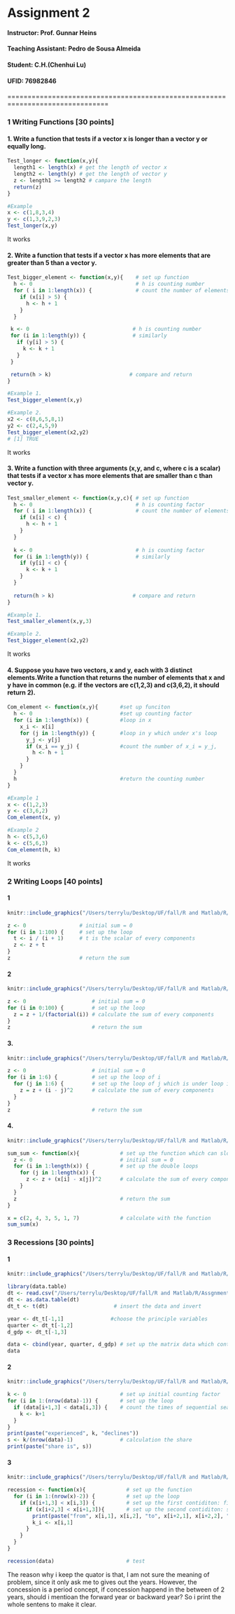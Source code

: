 # Assignment  2

#### **Instructor: Prof. Gunnar Heins**

#### **Teaching Assistant: Pedro de Sousa Almeida**

#### Student:    C.H.(Chenhui Lu)

#### UFID:       76982846

===============================================================================

### **1 Writing Functions [30 points]**

#### 1. Write a function that tests if a vector x is longer than a vector y or equally long.
```r
Test_longer <- function(x,y){
  length1 <- length(x) # get the length of vector x
  length2 <- length(y) # get the length of vector y
  z <- length1 >= length2 # campare the length
  return(z)
}

#Example
x <- c(1,8,3,4)
y <- c(1,3,9,2,3)
Test_longer(x,y)
```
It works



#### 2. Write a function that tests if a vector x has more elements that are greater than 5 than a vector y.
```r
Test_bigger_element <- function(x,y){    # set up function
  h <- 0                                 # h is counting number
  for ( i in 1:length(x)) {              # count the number of elements of x which > 5
    if (x[i] > 5) {
      h <- h + 1
    }
  }

 k <- 0                                 # h is counting number
 for (i in 1:length(y)) {               # similarly
   if (y[i] > 5) {
     k <- k + 1
   }
 }

 return(h > k)                         # compare and return
}

#Example 1. 
Test_bigger_element(x,y)

#Example 2.
x2 <- c(8,6,5,8,1)
y2 <- c(2,4,5,9)
Test_bigger_element(x2,y2)
# [1] TRUE
```
It works

#### 3. Write a function with three arguments (x,y, and c, where c is a scalar) that tests if a vector x has more elements that are smaller than c than vector y.
```r
Test_smaller_element <- function(x,y,c){ # set up function
  h <- 0                                 # h is counting factor
  for ( i in 1:length(x)) {              # count the number of elements of x which < c
    if (x[i] < c) {
      h <- h + 1
    }
  }
  
  k <- 0                                 # h is counting factor
  for (i in 1:length(y)) {               # similarly
    if (y[i] < c) {
      k <- k + 1
    }
  }
  
  return(h > k)                         # compare and return
}

#Example 1. 
Test_smaller_element(x,y,3)

#Example 2.
Test_bigger_element(x2,y2)
```
It works

#### 4. Suppose you have two vectors, x and y, each with 3 distinct elements.Write a function that returns the number of elements that x and y have in common (e.g. if the vectors are c(1,2,3) and c(3,6,2), it should return 2).
```r
Com_element <- function(x,y){       #set up funciton
  h <- 0                            #set up counting factor
  for (i in 1:length(x)) {          #loop in x
    x_i <- x[i]
    for (j in 1:length(y)) {        #loop in y which under x's loop
      y_j <- y[j]
      if (x_i == y_j) {             #count the number of x_i = y_j,
        h <- h + 1
      }
    }
  }
  h                                 #return the counting number
}

#Example 1
x <- c(1,2,3)
y <- c(3,6,2)
Com_element(x, y)

#Example 2
h <- c(5,3,6)
k <- c(5,6,3)
Com_element(h, k)

```
It works


### **2 Writing Loops [40 points]**

#### 1 
```r
knitr::include_graphics("/Users/terrylu/Desktop/UF/fall/R and Matlab/R/Assgnments/Git/UF-ECO-7938/2/2.1.png")
```
```r
z <- 0                 # initial sum = 0
for (i in 1:100) {     # set up the loop
  t <- i / (i + 1)     # t is the scalar of every components
  z <- z + t
}
z                      # return the sum
```



#### 2 
```r
knitr::include_graphics("/Users/terrylu/Desktop/UF/fall/R and Matlab/R/Assgnments/Git/UF-ECO-7938/2/2.2.png")
```
```r
z <- 0                     # initial sum = 0
for (i in 0:100) {         # set up the loop
  z = z + 1/(factorial(i)) # calculate the sum of every components
}
z                          # return the sum
```



#### 3.
```r
knitr::include_graphics("/Users/terrylu/Desktop/UF/fall/R and Matlab/R/Assgnments/Git/UF-ECO-7938/2/2.3.png")
```
```r
z <- 0                     # initial sum = 0
for (i in 1:6) {           # set up the loop of i
  for (j in 1:6) {         # set up the loop of j which is under loop i
    z = z + (i - j)^2      # calculate the sum of every components
  }
}
z                          # return the sum
```



#### 4.
```r
knitr::include_graphics("/Users/terrylu/Desktop/UF/fall/R and Matlab/R/Assgnments/Git/UF-ECO-7938/2/2.3.png")
```
```r
sum_sum <- function(x){             # set up the function which can slove the problem similar to above
  z <- 0                            # initial sum = 0
  for (i in 1:length(x)) {          # set up the double loops
    for (j in 1:length(x)) {
      z <- z + (x[i] - x[j])^2      # calculate the sum of every components
    }
  }
  z                                 # return the sum
}

x = c(2, 4, 3, 5, 1, 7)             # calculate with the function
sum_sum(x)
```



### **3 Recessions [30 points]**

#### 1
```r
knitr::include_graphics("/Users/terrylu/Desktop/UF/fall/R and Matlab/R/Assgnments/Git/UF-ECO-7938/2/3.1.png")
```
```r
library(data.table)
dt <- read.csv("/Users/terrylu/Desktop/UF/fall/R and Matlab/R/Assgnments/Git/UF-ECO-7938/2/Table.csv", header = FALSE)
dt <- as.data.table(dt) 
dt_t <- t(dt)                     # insert the data and invert

year <- dt_t[-1,1]               #choose the principle variables
quarter <- dt_t[-1,2]
d_gdp <- dt_t[-1,3]

data <- cbind(year, quarter, d_gdp) # set up the matrix data which contains the principle variables
data
```


#### 2
```r
knitr::include_graphics("/Users/terrylu/Desktop/UF/fall/R and Matlab/R/Assgnments/Git/UF-ECO-7938/2/3.2.png")
```
```r
k <- 0                              # set up initial counting factor
for (i in 1:(nrow(data)-1)) {       # set up the loop
  if (data[i+1,3] < data[i,3]) {    # count the times of sequential seasonal gdp < current season 
    k <- k+1
  }
}
print(paste("experienced", k, "declines"))
s <- k/(nrow(data)-1)               # calculation the share
print(paste("share is", s))
```



#### 3
```r
knitr::include_graphics("/Users/terrylu/Desktop/UF/fall/R and Matlab/R/Assgnments/Git/UF-ECO-7938/2/3.3.png")
```
```r
recession <- function(x){             # set up the function
  for (i in 1:(nrow(x)-2)) {          # set up the loop
    if (x[i+1,3] < x[i,3]) {          # set up the first contiditon: first decline
      if (x[i+2,3] < x[i+1,3]){       # set up the second contiditon: second decline
        print(paste("from", x[i,1], x[i,2], "to", x[i+2,1], x[i+2,2], "is a recession"))
        k_i <- x[i,1]
      }
    }
  }
}

recession(data)                       # test
```
The reason why i keep the quator is that, I am not sure the meaning of problem, since it only ask me to gives out the years. However, the concession is a period concept, if concession happend in the between of 2 years, should i mentioan the forward year or backward year? So i print the whole sentens to make it clear.



